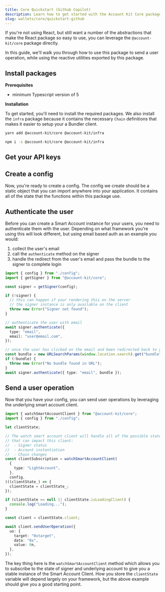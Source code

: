 ```yaml
---
title: Core Quickstart (Github Copilot)
description: Learn how to get started with the Account Kit Core package
slug: wallets/core/quickstart-github
---
```


If you're not using React, but still want a number of the abstractions that make the React package so easy to use, you can leverage the `@account-kit/core` package directly.

In this guide, we'll walk you through how to use this package to send a user operation, while using the reactive utilities exported by this package.

## Install packages

**Prerequisites**

- minimum Typescript version of 5

**Installation**

To get started, you'll need to install the required packages. We also install the `infra` package because it contains the necessary `Chain` definitions that makes it easier to setup
your a Bundler client.

<CodeBlocks>

```bash yarn
yarn add @account-kit/core @account-kit/infra
```

```bash npm
npm i -s @account-kit/core @account-kit/infra
```

</CodeBlocks>

## Get your API keys

<Markdown src="../../shared/get-api-key.mdx" />

## Create a config

Now, you're ready to create a config. The config we create should be a static object that you can import anywhere into your application. It contains all of the state that the functions within
this package use.

<Markdown src="../../shared/core/config.mdx" />

## Authenticate the user

Before you can create a Smart Account instance for your users, you need to authenticate them with the user. Depending on what framework you're using this will look different, but using
email based auth as an example you would:

1. collect the user's email
2. call the `authenticate` method on the signer
3. handle the redirect from the user's email and pass the bundle to the signer to complete login

<CodeBlocks>

```ts twoslash example.ts
import { config } from "./config";
import { getSigner } from "@account-kit/core";

const signer = getSigner(config);

if (!signer) {
  // this can happen if your rendering this on the server
  // the signer instance is only available on the client
  throw new Error("Signer not found");
}

// authenticate the user with email
await signer.authenticate({
  type: "email",
  email: "user@email.com",
});

// once the user has clicked on the email and been redirected back to your site
const bundle = new URLSearchParams(window.location.search).get("bundle");
if (!bundle) {
  throw new Error("No bundle found in URL");
}
await signer.authenticate({ type: "email", bundle });
```

<Markdown src="../../shared/core/config.mdx" />

</CodeBlocks>

## Send a user operation

Now that you have your config, you can send user operations by leveraging the underlying smart account client.

<CodeBlocks>

```ts twoslash example.ts
import { watchSmartAccountClient } from "@account-kit/core";
import { config } from "./config";

let clientState;

// The watch smart account client will handle all of the possible state changes
// that can impact this client:
//  - Signer status
//  - Account instantiation
//  - Chain changes
const clientSubscription = watchSmartAccountClient(
  {
    type: "LightAccount",
  },
  config,
)((clientState_) => {
  clientState = clientState_;
});

if (clientState == null || clientState.isLoadingClient) {
  console.log("Loading...");
}

const client = clientState.client;

await client.sendUserOperation({
  uo: {
    target: "0xtarget",
    data: "0x",
    value: 0n,
  },
});
```

<Markdown src="../../shared/core/config.mdx" />

</CodeBlocks>

The key thing here is the `watchSmartAccountClient` method which allows you to subscribe to the state of signer and underlying account to give you a stable instance of the Smart Account Client. How you store the `clientState` variable will depend largely on
your framework, but the above example should give you a good starting point.
